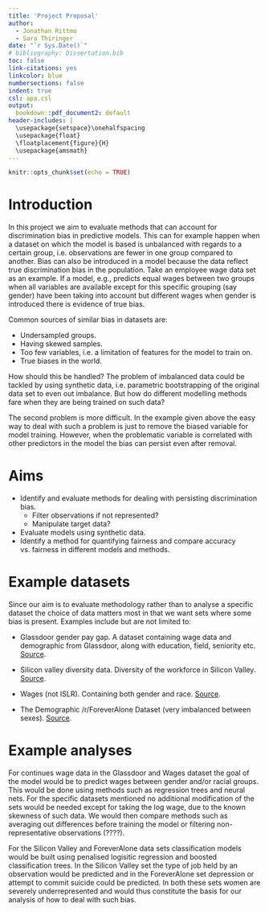 ```yaml
---
title: 'Project Proposal'
author:
  - Jonathan Rittmo
  - Sara Thiringer
date: "`r Sys.Date()`"
# bibliography: Dissertation.bib
toc: false
link-citations: yes
linkcolor: blue
numbersections: false
indent: true
csl: apa.csl
output: 
  bookdown::pdf_document2: default
header-includes: |
  \usepackage{setspace}\onehalfspacing
  \usepackage{float}
  \floatplacement{figure}{H}
  \usepackage{amsmath}
---
```



```r
knitr::opts_chunk$set(echo = TRUE)
```

# Introduction

In this project we aim to evaluate methods that can account for discrimination
bias in predictive models. This can for example happen when a dataset on which
the model is based is unbalanced with regards to a certain group, i.e.
observations are fewer in one group compared to another. Bias can also be
introduced in a model because the data reflect true discrimination bias in the
population. Take an employee wage data set as an example. If a model, e.g.,
predicts equal wages between two groups when all variables are available except
for this specific grouping (say gender) have been taking into account but
different wages when gender is introduced there is evidence of true bias.

Common sources of similar bias in datasets are:

* Undersampled groups.
* Having skewed samples.
* Too few variables, i.e. a limitation of features for the model to train on.
* True biases in the world.

How should this be handled? The problem of imbalanced data could be tackled by
using synthetic data, i.e. parametric bootstrapping of the original data set 
to even out imbalance. But how do different modelling methods fare when they
are being trained on such data?

The second problem is more difficult. In the example given above the easy way
to deal with such a problem is just to remove the biased variable for model 
training. However, when the problematic variable is correlated with
other predictors in the model the bias can persist even after removal.

# Aims

* Identify and evaluate methods for dealing with persisting discrimination bias.
    - Filter observations if not represented?
    - Manipulate target data?
* Evaluate models using synthetic data.
* Identify a method for quantifying fairness and compare accuracy vs. fairness
  in different models and methods. 

# Example datasets

Since our aim is to evaluate methodology rather than to analyse a specific dataset
the choice of data matters most in that we want sets where some bias is present.
Examples include but are not limited to:

* Glassdoor gender pay gap. A dataset containing wage data and demographic
  from Glassdoor, along with education, field, seniority etc. [Source](https://www.kaggle.com/nilimajauhari/glassdoor-analyze-gender-pay-gap).

* Silicon valley diversity data. Diversity of the workforce in Silicon Valley. [Source](https://www.kaggle.com/rtatman/silicon-valley-diversity-data).

* Wages (not ISLR). Containing both gender and race. [Source](https://www.kaggle.com/ljanjughazyan/wages).

* The Demographic /r/ForeverAlone Dataset (very imbalanced between sexes). [Source](https://www.kaggle.com/kingburrito666/the-demographic-rforeveralone-dataset).

# Example analyses

For continues wage data in the Glassdoor and Wages dataset the goal of the model
would be to predict wages between gender and/or racial groups. This would be done
using methods such as regression trees and neural nets. For the specific datasets 
mentioned no additional modification of the sets would be needed except for taking 
the log wage, due to the known skewness of such data. We would then compare
methods such as averaging out differences before training the model or filtering
non-representative observations (????). 

For the Silicon Valley and ForeverAlone data sets classification models would be built
using penalised logisitic regression and boosted classification trees. In the Silicon
Valley set the type of job held by an observation would be predicted and in 
the ForeverAlone set depression or attempt to commit suicide could be predicted.
In both these sets women are severely underrepresented and would thus constitute
the basis for our analysis of how to deal with such bias. 












